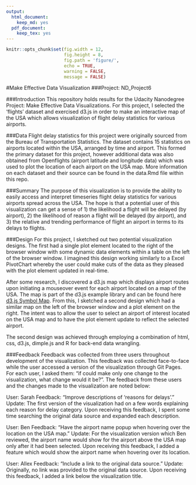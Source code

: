 ```yaml
---
output:
  html_document:
    keep_md: yes
  pdf_document:
    keep_tex: yes
---
```

```r
knitr::opts_chunk$set(fig.width = 12, 
                      fig.height = 8, 
                      fig.path = 'figure/',
                      echo = TRUE, 
                      warning = FALSE, 
                      message = FALSE)
```
#Make Effective Data Visualization
###Project: ND_Project6


###Introduction
This repository holds results for the Udacity Nanodegree Project: Make Effective Data Visualizations. For this project, I selected the 'flights' dataset and exercised d3.js in order to make an interactive map of the USA which allows visualization of flight delay statistics for various airports.


###Data
Flight delay statistics for this project were originally sourced from the Bureau of Transportation Statistics. The dataset contains 15 statistics on airports located within the USA, arranged by time and airport. This formed the primary dataset for this project, however additional data was also obtained from Openflights (airport latitude and longitude data) which was used to plot the location of each airport on the USA map. More information on each dataset and their source can be found in the data.Rmd file within this repo.


###Summary
The purpose of this visualization is to provide the ability to easily access and interpret timeseries flight delay statistics for various airports spread across the USA. The hope is that a potential user of this visualization can get a sense of 1) the likelihood a flight will be delayed (by airport), 2) the likelihood of reason a flight will be delayed (by airport), and 3) the relative and trending performance of flight an airport in terms to its delays to flights.


###Design
For this project, I sketched out two potential visualization designs. The first had a single plot element located to the right of the browser window with some dynamic data elements within a table on the left of the browser window. I imagined this design working similarly to a Excel PivotChart whereby the user could make cuts of the data as they pleased with the plot element updated in real-time.

After some research, I discovered a d3.js map which displays airport routes upon initiating a mouseover event for each airport located on a map of the USA. The map is part of the d3.js example library and can be found here [d3.js Symbol Map](http://mbostock.github.io/d3/talk/20111116/airports.html). From this, I sketched a second design which had a similar map on the left of the browser window and a plot element on the right. The intent was to allow the user to select an airport of interest located on the USA map and to have the plot element update to reflect the selected airport.

The second design was achieved through employing a combination of html, css, d3.js, dimple.js and R for back-end data wrangling.


###Feedback
Feedback was collected from three users throughout development of the visualization. This feedback was collected face-to-face while the user accessed a version of the visualization through Git Pages. For each user, I asked them: "if could make only one change to the visualization, what change would it be?". The feedback from these users and the changes made to the visualization are noted below:

User: Sarah
Feedback: "Improve descriptions of 'reasons for delays'." 
Update: The first version of the visualization had on a few words explaining each reason for delay category. Upon receiving this feedback, I spent some time searching the original data source and expanded each description.

User: Ben
Feedback: "Have the airport name popup when hovering over the location on the USA map."
Update: For the visualization version which Ben reviewed, the airport name would show for the airport above the USA map only after it had been selected. Upon receiving this feedback, I added a feature which would show the airport name when hovering over its location.

User: Allex
Feedback: "Include a link to the original data source."
Update: Originally, no link was provided to the original data source. Upon receiving this feedback, I added a link below the visualization title.
